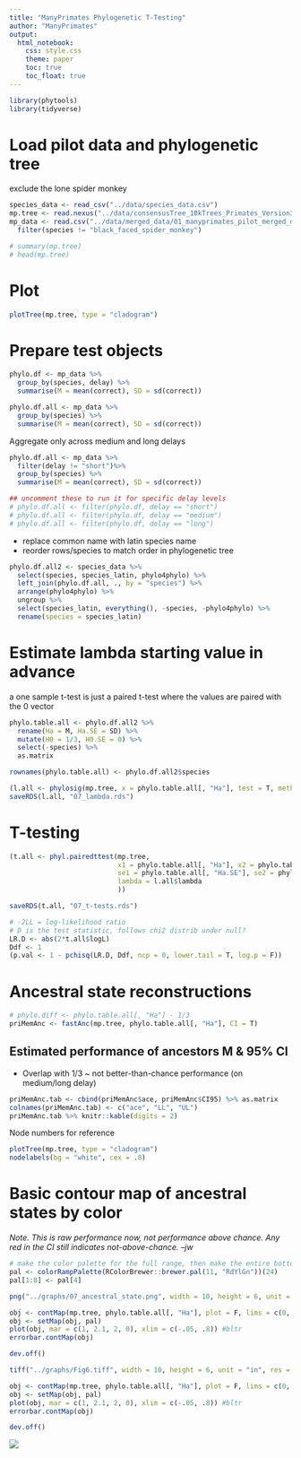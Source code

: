```yaml
---
title: "ManyPrimates Phylogenetic T-Testing"
author: "ManyPrimates"
output: 
  html_notebook:
    css: style.css
    theme: paper
    toc: true
    toc_float: true
---
```


```r
library(phytools)
library(tidyverse)
```

# Load pilot data and phylogenetic tree

exclude the lone spider monkey

```r
species_data <- read_csv("../data/species_data.csv")
mp.tree <- read.nexus("../data/consensusTree_10kTrees_Primates_Version3.nex")
mp_data <- read.csv("../data/merged_data/01_manyprimates_pilot_merged_data_v2.csv") %>%
  filter(species != "black_faced_spider_monkey")
```

```r
# summary(mp.tree)
# head(mp.tree)
```

# Plot

```r
plotTree(mp.tree, type = "cladogram")
```

# Prepare test objects

<!-- Aggregate by delay: short, medium, long -->

```r
phylo.df <- mp_data %>%
  group_by(species, delay) %>%
  summarise(M = mean(correct), SD = sd(correct))
```

<!-- Aggregate across all delays, for average performance -->

```r
phylo.df.all <- mp_data %>%
  group_by(species) %>%
  summarise(M = mean(correct), SD = sd(correct))
```

Aggregate only across medium and long delays

```r
phylo.df.all <- mp_data %>%
  filter(delay != "short")%>%
  group_by(species) %>%
  summarise(M = mean(correct), SD = sd(correct))
```

```r
## uncomment these to run it for specific delay levels
# phylo.df.all <- filter(phylo.df, delay == "short")
# phylo.df.all <- filter(phylo.df, delay == "medium")
# phylo.df.all <- filter(phylo.df, delay == "long")
```

- replace common name with latin species name
- reorder rows/species to match order in phylogenetic tree

```r
phylo.df.all2 <- species_data %>%
  select(species, species_latin, phylo4phylo) %>%
  left_join(phylo.df.all, ., by = "species") %>%
  arrange(phylo4phylo) %>%
  ungroup %>%
  select(species_latin, everything(), -species, -phylo4phylo) %>%
  rename(species = species_latin)
```

# Estimate lambda starting value in advance

a one sample t-test is just a paired t-test where the values are paired with the 0 vector

```r
phylo.table.all <- phylo.df.all2 %>%
  rename(Ha = M, Ha.SE = SD) %>%
  mutate(H0 = 1/3, H0.SE = 0) %>%
  select(-species) %>%
  as.matrix

rownames(phylo.table.all) <- phylo.df.all2$species
```

```r
(l.all <- phylosig(mp.tree, x = phylo.table.all[, "Ha"], test = T, method = "lambda"))
saveRDS(l.all, "07_lambda.rds")
```

# T-testing

```r
(t.all <- phyl.pairedttest(mp.tree,
                           x1 = phylo.table.all[, "Ha"], x2 = phylo.table.all[, "H0"],
                           se1 = phylo.table.all[, "Ha.SE"], se2 = phylo.table.all[, "H0.SE"],
                           lambda = l.all$lambda
                           ))

saveRDS(t.all, "07_t-tests.rds")
```

<!-- # Possible log-likelihood ratio tests -->

<!-- Trying to reproduce _ et al. (2010) -->

```r
# -2LL = log-likelihood ratio
# D is the test statistic, follows chi2 distrib under null?
LR.D <- abs(2*t.all$logL)
Ddf <- 1
(p.val <- 1 - pchisq(LR.D, Ddf, ncp = 0, lower.tail = T, log.p = F))
```

# Ancestral state reconstructions

```r
# phylo.diff <- phylo.table.all[, "Ha"] - 1/3
priMemAnc <- fastAnc(mp.tree, phylo.table.all[, "Ha"], CI = T)
```

## Estimated performance of ancestors M & 95% CI

- Overlap with 1/3 ~ not better-than-chance performance (on medium/long delay)

```r
priMemAnc.tab <- cbind(priMemAnc$ace, priMemAnc$CI95) %>% as.matrix
colnames(priMemAnc.tab) <- c("ace", "LL", "UL")
priMemAnc.tab %>% knitr::kable(digits = 2)
```

Node numbers for reference

```r
plotTree(mp.tree, type = "cladogram")
nodelabels(bg = "white", cex = .8)
```

# Basic contour map of ancestral states by color

*Note. This is raw performance now, not performance above chance. Any red in the CI still indicates not-above-chance. --jw*

```r
# make the color palette for the full range, then make the entire bottom 1/3 a uniform red
pal <- colorRampPalette(RColorBrewer::brewer.pal(11, "RdYlGn"))(24)
pal[1:8] <- pal[4]
```

```r
png("../graphs/07_ancestral_state.png", width = 10, height = 6, unit = "in", res = 300)

obj <- contMap(mp.tree, phylo.table.all[, "Ha"], plot = F, lims = c(0, 1), sig = 2)
obj <- setMap(obj, pal)
plot(obj, mar = c(1, 2.1, 2, 0), xlim = c(-.05, .8)) #bltr
errorbar.contMap(obj)

dev.off()
```

```r
tiff("../graphs/Fig6.tiff", width = 10, height = 6, unit = "in", res = 300, type = "cairo", compression = "lzw")

obj <- contMap(mp.tree, phylo.table.all[, "Ha"], plot = F, lims = c(0, 1), sig = 2)
obj <- setMap(obj, pal)
plot(obj, mar = c(1, 2.1, 2, 0), xlim = c(-.05, .8)) #bltr
errorbar.contMap(obj)

dev.off()
```

![](../graphs/07_ancestral_state.png)

